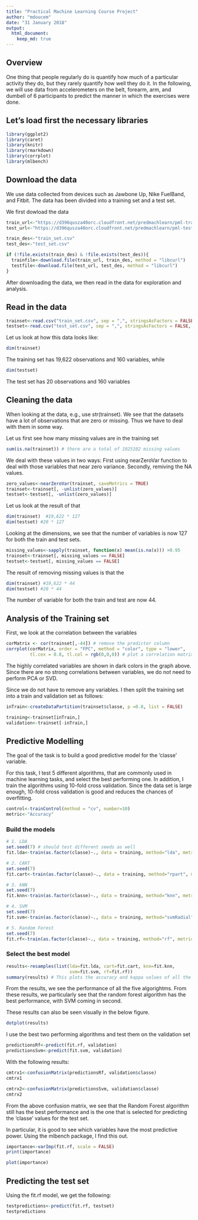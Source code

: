 ```yaml
---
title: "Practical Machine Learning Course Project"
author: "mdoucem"
date: "31 January 2018"
output:
  html_document:
    keep_md: true
---
```

## Overview
One thing that people regularly do is quantify how much of a particular activity they do, but they rarely quantify how well they do it. In the following, we will use data from accelerometers on the belt, forearm, arm, and dumbell of 6 participants to predict the manner in which the exercises were done.

## Let's load first the necessary libraries
```r
library(ggplot2)
library(caret)
library(knitr)
library(rmarkdown)
library(corrplot)
library(mlbench)
```

## Download the data
We use data collected from devices such as Jawbone Up, Nike FuelBand, and Fitbit. The data has been divided into a training
set and a test set.

We first dowload the data
```r
train_url<-"https://d396qusza40orc.cloudfront.net/predmachlearn/pml-training.csv"
test_url<-"https://d396qusza40orc.cloudfront.net/predmachlearn/pml-testing.csv"

train_des<-"train_set.csv"
test_des<-"test_set.csv"

if (!file.exists(train_des) & !file.exists(test_des)){
  trainfile<-download.file(train_url, train_des, method = "libcurl")
  testfile<-download.file(test_url, test_des, method = "libcurl")
}
```

After downloading the data, we then read in the data for exploration and analysis.

## Read in the data
```r
trainset<-read.csv("train_set.csv", sep = ",", stringsAsFactors = FALSE, na.strings = c("NA","#DIV/0!",""))
testset<-read.csv("test_set.csv", sep = ",", stringsAsFactors = FALSE, na.strings = c("NA","#DIV/0!",""))

```

Let us look at how this data looks like:
```r
dim(trainset)
```

The training set has 19,622 observations and 160 variables, while
```r
dim(testset)
```
The test set has 20 observations and 160 variables


## Cleaning the data
When looking at the data, e.g., use str(trainset). We see that the datasets have a lot of observations that are zero or missing. Thus we have to deal with them in some way.

Let us first see how many missing values are in the training set
```r
sum(is.na(trainset)) # there are a total of 1925102 missing values
```

We deal with these values in two ways: First using nearZeroVar function to deal with those variables that near zero variance. Secondly, remiving the NA values.

```r
zero_values<-nearZeroVar(trainset, saveMetrics = TRUE)
trainset<-trainset[, -unlist(zero_values)]
testset<-testset[, -unlist(zero_values)]
```

Let us look at the result of that
```r
dim(trainset)  #19,622 * 127
dim(testset) #20 * 127
```

Looking at the dimensions, we see that the number of variables is now 127 for both the train and test sets.

```r
missing_values<-sapply(trainset, function(x) mean(is.na(x))) >0.95
trainset<-trainset[, missing_values == FALSE]
testset<-testset[, missing_values == FALSE]
```

The result of removing missing values is that the 
```r
dim(trainset) #19,622 * 44
dim(testset) #20 * 44
```

The number of variable for both the train and test are now 44.


## Analysis of the Training set

First, we look at the correlation between the variables
```r
corMatrix <- cor(trainset[,-44]) # remove the predictor column
corrplot(corMatrix, order = "FPC", method = "color", type = "lower",
         tl.cex = 0.8, tl.col = rgb(0,0,0)) # plot a correlation matrix
```

The highly correlated variables are shown in dark colors in the graph above. Since there are no strong correlations between variables, we do not need to perform PCA or SVD.


Since we do not have to remove any variables. I then split the training set into a train and validation set as follows:
```r
inTrain<-createDataPartition(trainset$classe, p =0.8, list = FALSE)

training<-trainset[inTrain,]
validation<-trainset[-inTrain,]
```


## Predictive Modelling
The goal of the task is to build a good predictive model for the 'classe' variable.

For this task, I test 5 different algorithms, that are commonly used in machine learning tasks, and select the best performing one. In addition, I train the algorithms using 10-fold cross validation. Since the data set is large enough, 10-fold cross validation is good and reduces the chances of overfitting.
```r
control<-trainControl(method = "cv", number=10)
metric<-"Accuracy"
```


### Build the models
```r
# 1. LDA
set.seed(7) # should test different seeds as well
fit.lda<-train(as.factor(classe)~., data = training, method="lda", metric=metric, trControl=control)

# 2. CART
set.seed(7)
fit.cart<-train(as.factor(classe)~., data = training, method="rpart", metric=metric, trControl=control)

# 3. kNN
set.seed(7)
fit.knn<-train(as.factor(classe)~., data = training, method="knn", metric=metric, trControl=control)

# 4. SVM
set.seed(7)
fit.svm<-train(as.factor(classe)~., data = training, method="svmRadial", metric=metric, trControl=control)

# 5. Random Forest
set.seed(7)
fit.rf<-train(as.factor(classe)~., data = training, method="rf", metric=metric, trControl=control)
```

### Select the best model
```r
results<-resamples(list(lda=fit.lda, cart=fit.cart, knn=fit.knn,
                        svm=fit.svm, rf=fit.rf))
summary(results) # This plots the accuracy and kappa values of all the models
```
From the results, we see the performance of all the five algorightms. From these results, we particularly see that the random forest algorithm has the best performance, with SVM coming in second. 

These results can also be seen visually in the below figure.
```r
dotplot(results) 
```

I use the best two performing algorithms and test them on the validation set
```r
predictionsRf<-predict(fit.rf, validation)
predictionsSvm<-predict(fit.svm, validation)
```

With the following results:
```r
cmtrx1<-confusionMatrix(predictionsRf, validation$classe)
cmtrx1
```

```r
cmtrx2<-confusionMatrix(predictionsSvm, validation$classe)
cmtrx2
```

From the above confusion matrix, we see that the Random Forest algorithm still has the best performance and is the one that is selected for predicting the 'classe' values for the test set.

In particular, it is good to see which variables have the most predictive power. Using the mlbench package, I find this out.
```r
importance<-varImp(fit.rf, scale = FALSE)
print(importance)
```

```r
plot(importance)
```

## Predicting the test set
Using the fit.rf model, we get the following:
```r
testpredictions<-predict(fit.rf, testset)
testpredictions
```

